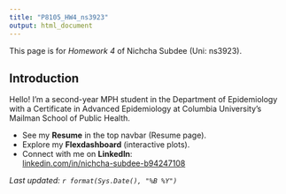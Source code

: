 ```yaml
---
title: "P8105_HW4_ns3923"
output: html_document
---
```


This page is for *Homework 4* of Nichcha Subdee (Uni: ns3923).

## **Introduction**

Hello! I'm a second-year MPH student in the Department of Epidemiology with a Certificate in Advanced Epidemiology at Columbia University's Mailman School of Public Health. 

- See my **Resume** in the top navbar (Resume page).
- Explore my **Flexdashboard** (interactive plots).
- Connect with me on **LinkedIn**:  
  [linkedin.com/in/nichcha-subdee-b94247108](https://www.linkedin.com/in/nichcha-subdee-b94247108/){target="_blank" rel="noopener"}

_Last updated: `r format(Sys.Date(), "%B %Y")`_






